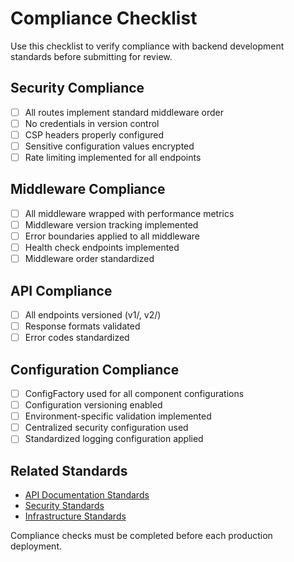 
# Compliance Checklist

<Callout type="info" emoji="ℹ️">
  Use this checklist to verify compliance with backend development standards before submitting for review.
</Callout>

## Security Compliance

- [ ] All routes implement standard middleware order
- [ ] No credentials in version control
- [ ] CSP headers properly configured
- [ ] Sensitive configuration values encrypted
- [ ] Rate limiting implemented for all endpoints

## Middleware Compliance

- [ ] All middleware wrapped with performance metrics
- [ ] Middleware version tracking implemented
- [ ] Error boundaries applied to all middleware
- [ ] Health check endpoints implemented
- [ ] Middleware order standardized

## API Compliance

- [ ] All endpoints versioned (v1/, v2/)
- [ ] Response formats validated
- [ ] Error codes standardized

## Configuration Compliance

- [ ] ConfigFactory used for all component configurations
- [ ] Configuration versioning enabled
- [ ] Environment-specific validation implemented
- [ ] Centralized security configuration used
- [ ] Standardized logging configuration applied

## Related Standards

- [API Documentation Standards](/standards/backend-standards/api-design)
- [Security Standards](/standards/backend-standards/security)
- [Infrastructure Standards](/standards/backend-standards/infrastructure)

<Callout type="warning" emoji="📅">
  Compliance checks must be completed before each production deployment.
</Callout>